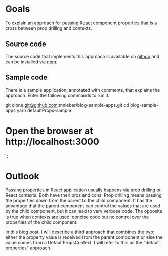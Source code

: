 # Goals

To explain an approach for passing React component properties that is a cross between prop drilling
and contexts.

## Source code

The source code that implements this approach is available on [github](https://github.com/mnieber/react-default-props-context)
and can be installed via [npm](https://www.npmjs.com/package/react-default-props-context).

## Sample code

There is a sample application, annotated with comments, that explains the approach. Enter the following commands to run it:

git clone git@github.com:mnieber/blog-sample-apps.git
cd blog-sample-apps
yarn defaultProps-sample
# Open the browser at http://localhost:3000
`;

<CodeSnippet
  lang="bash"
  addMb
  code={code1}
/>

# Outlook

Passing properties in React application usually happens via prop drilling or React contexts. Both have their pros and cons.
Prop drilling means passing the properties down from the parent to the child component. It has the advantage that the parent
component can control the values that are used by the child component, but it can lead to very verbose code.
The opposite is true when contexts are used: concise code but no control over the properties of the child component.

In this blog post, I will describe a third approach that combines the two: either the property value is
received from the parent component or else the value comes from a DefaultPropsContext. I will refer to this as the "default properties" approach.
